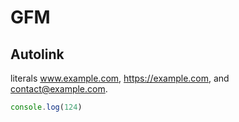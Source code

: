 # GFM 

## Autolink 

literals www.example.com, https://example.com, and contact@example.com.

```js
console.log(124)
```